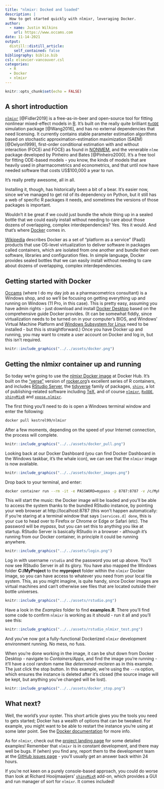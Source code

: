 ```yaml
---
title: "nlmixr: Docked and loaded"
description: |
  How to get started quickly with nlmixr, leveraging Docker.
author:
  - name: Justin Wilkins
    url: https://www.occams.com
date: 11-14-2021
output:
  distill::distill_article:
    self_contained: false
bibliography: biblio.bib
csl: elsevier-vancouver.csl
categories:
  - R
  - Docker
  - nlmixr
---
```


```r
knitr::opts_chunk$set(echo = FALSE)
```

## A short introduction

[`nlmixr`](https://nlmixrdevelopment.github.io/nlmixr/) [@Fidler2019] is a free-as-in-beer and open-source tool for fitting nonlinear mixed-effect models in [R](https://www.r-project.org/). It's built on the really quite brilliant [`RxODE`](https://nlmixrdevelopment.github.io/RxODE/) simulation package [@Wang2016], and has no external dependencies that need licensing. It currently contains stable parameter estimation algorithms based on stochastic approximation-estimation maximization (SAEM) [@Delyon1999], first-order conditional estimation with and without interaction (FOCEi and FOCE) as found in [NONMEM](https://www.iconplc.com/innovation/nonmem/), and the venerable `nlme` package developed by Pinheiro and Bates [@Pinheiro2000]. It's a free tool for fitting ODE-based models - you know, the kinds of models that are heavily used in pharmacometrics and econometrics, and that until now have needed software that costs US$100,000 a year to run. 

It's really pretty awesome, all in all.

Installing it, though, has historically been a bit of a bear. It's easier now, since we've managed to get rid of its dependency on Python, but it still has a web of specific R packages it needs, and sometimes the versions of those packages is important. 

Wouldn't it be great if we could just bundle the whole thing up in a sealed bottle that we could easily install without needing to care about those dozens of overlapping, complex interdependencies? Yes. Yes it would. And that's where [Docker](https://www.docker.com/) comes in.

[Wikipedia](https://en.wikipedia.org/wiki/Docker_(software)) describes Docker as a set of "platform as a service" (PaaS) products that use OS-level virtualization to deliver software in packages called containers, which are isolated from one another and bundle their own software, libraries and configuration files. In simple language, Docker provides sealed bottles that we can easily install without needing to care about dozens of overlapping, complex interdependencies.

## Getting started with Docker

[Occams](https://www.occams.com) (where I do my day job as a pharmacometrics consultant) is a Windows shop, and so we'll be focusing on getting everything up and running on Windows (11 Pro, in this case). This is pretty easy, assuming you have admin rights - just download and install [Docker Desktop](https://hub.docker.com/editions/community/docker-ce-desktop-windows) based on the comprehensive guide Docker provides. (It can be somewhat fiddly, since virtualization needs to be turned on in your computer's BIOS, and Windows' Virtual Machine Platform and [Windows Subsystem for Linux](https://docs.microsoft.com/en-us/windows/wsl/install) need to be installed - but this is straightforward.) Once you have Docker up and running, you may want to create a user account on Docker and log in, but this isn't required.

```r
knitr::include_graphics("../../assets/docker.png")  
```

## Getting the nlmixr container up and running

So today we're going to use the [nlmixr Docker image](https://hub.docker.com/r/kestrel99/nlmixr) at Docker Hub. It's built on the ["verse"](https://hub.docker.com/r/rocker/verse) version of [rocker.org](https://rocker.org)'s excellent series of R containers, and includes [RStudio Server](https://www.rstudio.com/products/rstudio/#rstudio-server), the [tidyverse](https://www.tidyverse.org/) family of packages, [`shiny`](https://shiny.rstudio.com/), a lot of publishing-related software including [TeX](https://www.latex-project.org/), and of course [`nlmixr`](https://nlmixrdevelopment.github.io/nlmixr/), [`RxODE`](https://nlmixrdevelopment.github.io/RxODE/), [`shinyMixR`](https://github.com/RichardHooijmaijers/shinyMixR) and [`xpose.nlmixr`](https://github.com/nlmixrdevelopment/xpose.nlmixr).   

The first thing you'll need to do is open a Windows terminal window and enter the following:

```bash
docker pull kestrel99/nlmixr

```

After a few moments, depending on the speed of your Internet connection, the process will complete.

```r
knitr::include_graphics("../../assets/docker_pull.png")  
```

Looking back at our Docker Dashboard (you can find Docker Dashboard in the Windows taskbar, it's the whale icon), we can see that the `nlmixr` image is now available.

```r
knitr::include_graphics("../../assets/docker_images.png")  
```

Drop back to your terminal, and enter: 

```bash
docker container run --rm -it -e PASSWORD=mypass -p 8787:8787 -v /c/MyProject:/home/rstudio/myproject kestrel99/nlmixr
```

This will start the music: the Docker image will be loaded and you'll be able to access the system thanks to the bundled RStudio instance, by pointing your web browser at http://localhost:8787 (this won't happen automatically: if you're staring at a terminal window that says `[services.d] done`, this is your cue to head over to Firefox or Chrome or Edge or Safari (etc). The password will be *mypass*, but you can set this to anything you like at startup. RStudio Server is basically RStudio in a browser - although it's running from our Docker container, in principle it could be running anywhere.  

```r
knitr::include_graphics("../../assets/login.png")  
```

Log in with username `rstudio` and the password you set up above. You'll now see RStudio Server in all its glory. You have also mapped the Windows folder **C:/MyProject** to the **myproject** folder within the `nlmixr` Docker image, so you can have access to whatever you need from your local file system. This, as you might imagine, is quite handy, since Docker images are virtual machines and can't otherwise see files that are located outside their bottle universes.

```r
knitr::include_graphics("../../assets/rstudio.png")  
```

Have a look in the *Examples* folder to find **examples.R**. There you'll find some code to confirm `nlmixr` is working as it should - run it all and you'll see this: 

```r
knitr::include_graphics("../../assets/rstudio_nlmixr_test.png")  
```

And you've now got a fully-functional Dockerized `nlmixr` development environment running. No mess, no fuss. 

When you're done working in the image, it can be shut down from Docker Desktop - navigate to *Containers/Apps*, and find the image you're running - it'll have a cool random name like *determined-mclaren* as in this example. The just click the stop button. In this example, we're using the `--rm` option, which ensures the instance is deleted after it's closed (the source image will be kept, but anything you've changed will be lost).

```r
knitr::include_graphics("../../assets/docker_stop.png")  
```

## What next?

Well, the world's your oyster. This short article gives you the tools you need to gets started; Docker has a wealth of options that can be tweaked. For example, you might want to be able to restart the instance you're using at some later point. See the [Docker documentation](https://docs.docker.com/) for more info. 

As for `nlmixr`, check out the [project landing page](https://nlmixrdevelopment.github.io/nlmixr/) for some detailed examples! Remember that `nlmixr` is in constant development, and there may well be bugs. If (when) you find any, report them to the development team at the [GitHub issues page](https://github.com/nlmixrdevelopment/nlmixr/issues) - you'll usually get an answer back within 24 hours. 

If you're not keen on a purely console-based approach, you could do worse than look at Richard Hooijmaaijers' [`shinyMixR`](https://github.com/RichardHooijmaijers/shinyMixR) add-on, which provides a GUI and run manager of sort for `nlmixr`. It comes included! 

